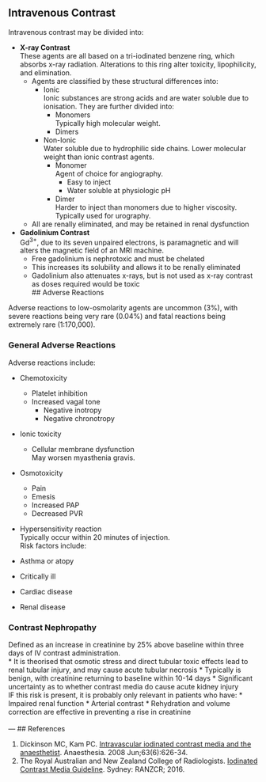 ## Intravenous Contrast{#id}


Intravenous contrast may be divided into:

* **X-ray Contrast**\
These agents are all based on a tri-iodinated benzene ring, which absorbs x-ray radiation. Alterations to this ring alter toxicity, lipophilicity, and elimination.
    * Agents are classified by these structural differences into:
        * Ionic\
    Ionic substances are strong acids and are water soluble due to ionisation. They are further divided into:
            * Monomers\
        Typically high molecular weight.
            * Dimers
        * Non-Ionic\
        Water soluble due to hydrophilic side chains. Lower molecular weight than ionic contrast agents.
            * Monomer\
            Agent of choice for angiography.
                * Easy to inject
                * Water soluble at physiologic pH
            * Dimer\
            Harder to inject than monomers due to higher viscosity. Typically used for urography.
    * All are renally eliminated, and may be retained in renal dysfunction
* **Gadolinium Contrast**\
Gd^3+^, due to its seven unpaired electrons, is paramagnetic and will alters the magnetic field of an MRI machine.
    * Free gadolinium is nephrotoxic and must be chelated
    * This increases its solubility and allows it to be renally eliminated
    * Gadolinium also attenuates x-rays, but is not used as x-ray contrast as doses required would be toxic
  \
## Adverse Reactions

Adverse reactions to low-osmolarity agents are uncommon (3%), with severe reactions being very rare (0.04%) and fatal reactions being extremely rare (1:170,000).

### General Adverse Reactions

Adverse reactions include:

* Chemotoxicity
    * Platelet inhibition
    * Increased vagal tone
        * Negative inotropy
        * Negative chronotropy
* Ionic toxicity
    * Cellular membrane dysfunction\
    May worsen myasthenia gravis.
* Osmotoxicity
    * Pain
    * Emesis
    * Increased PAP
    * Decreased PVR
* Hypersensitivity reaction\
Typically occur within 20 minutes of injection.
  \
Risk factors include:

* Asthma or atopy
* Critically ill
* Cardiac disease
* Renal disease

### Contrast Nephropathy

Defined as an increase in creatinine by 25% above baseline within three days of IV contrast administration.\
* It is theorised that osmotic stress and direct tubular toxic effects lead to renal tubular injury, and may cause acute tubular necrosis
* Typically is benign, with creatinine returning to baseline within 10-14 days
* Significant uncertainty as to whether contrast media do cause acute kidney injury\
IF this risk is present, it is probably only relevant in patients who have:
    * Impaired renal function
    * Arterial contrast
* Rehydration and volume correction are effective in preventing a rise in creatinine
  \
  \
---
## References

1. Dickinson MC, Kam PC. [Intravascular iodinated contrast media and the
anaesthetist](https://www.ncbi.nlm.nih.gov/pubmed/18477275). Anaesthesia. 2008 Jun;63(6):626-34.
2. The Royal Australian and New Zealand College of Radiologists. [Iodinated
Contrast Media Guideline](https://www.ranzcr.com/documents/573-iodinated-contrast-guidelines-2016/file). Sydney: RANZCR; 2016.
  \